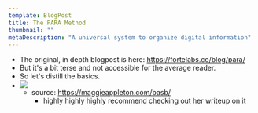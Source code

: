 ```yaml
---
template: BlogPost
title: The PARA Method
thumbnail: ""
metaDescription: "A universal system to organize digital information"
---
```


- The original, in depth blogpost is here: https://fortelabs.co/blog/para/
- But it's a bit terse and not accessible for the average reader.
- So let's distill the basics.
- ![](https://firebasestorage.googleapis.com/v0/b/firescript-577a2.appspot.com/o/imgs%2Fapp%2Fmaxh%2F19u9lz8WGv?alt=media&token=b075a9a8-62b1-4831-b8aa-6ea47d806621)
  - source: https://maggieappleton.com/basb/
    - highly highly highly recommend checking out her writeup on it
